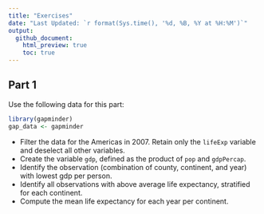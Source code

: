```yaml
---
title: "Exercises"
date: "Last Updated: `r format(Sys.time(), '%d, %B, %Y at %H:%M')`"
output:
  github_document:
    html_preview: true
    toc: true
---
```


## Part 1

Use the following data for this part:

```r
library(gapminder)
gap_data <- gapminder
```

+ Filter the data for the Americas in 2007. Retain only the `lifeExp` variable and deselect all other variables.
+ Create the variable `gdp`, defined as the product of `pop`  and `gdpPercap`.
+ Identify the observation (combination of county, continent, and year) with lowest gdp per person.
+ Identify all observations with above average life expectancy, stratified for each continent.
+ Compute the mean life expectancy for each year per continent.
